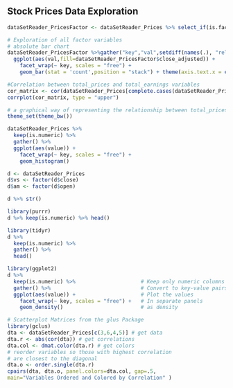 ## Stock Prices Data Exploration

```r
dataSetReader_PricesFactor <- dataSetReader_Prices %>% select_if(is.factor)

# Exploration of all factor variables
# absolute bar chart
dataSetReader_PricesFactor %>%gather("key","val",setdiff(names(.), "release_time")) %>% 
  ggplot(aes(val,fill=dataSetReader_PricesFactor$close_adjusted)) +
    facet_wrap(~ key, scales = "free") +
    geom_bar(stat = 'count',position = "stack") + theme(axis.text.x = element_text(angle = 90, hjust = 1))

```


```r
#Correlation between total_prices and total_earnings variables
cor_matrix <- cor(dataSetReader_Prices[complete.cases(dataSetReader_Prices), sapply(dataSetReader_Prices, is.numeric)], method = "pearson")
corrplot(cor_matrix, type = "upper")
```

```r
# a graphical way of representing the relationship between total_prices and total_earnings field.
theme_set(theme_bw())

dataSetReader_Prices %>%
  keep(is.numeric) %>% 
  gather() %>% 
  ggplot(aes(value)) +
    facet_wrap(~ key, scales = "free") +
    geom_histogram()
```

```r

d <- dataSetReader_Prices
d$vs <- factor(d$close)
d$am <- factor(d$open)

d %>% str()

library(purrr)
d %>% keep(is.numeric) %>% head()

library(tidyr)
d %>%
  keep(is.numeric) %>% 
  gather() %>%
  head()

library(ggplot2)
d %>%
  keep(is.numeric) %>%                     # Keep only numeric columns
  gather() %>%                             # Convert to key-value pairs
  ggplot(aes(value)) +                     # Plot the values
    facet_wrap(~ key, scales = "free") +   # In separate panels
    geom_density()                         # as density

```

```r

# Scatterplot Matrices from the glus Package
library(gclus)
dta <- dataSetReader_Prices[c(3,6,4,5)] # get data
dta.r <- abs(cor(dta)) # get correlations
dta.col <- dmat.color(dta.r) # get colors
# reorder variables so those with highest correlation
# are closest to the diagonal
dta.o <- order.single(dta.r)
cpairs(dta, dta.o, panel.colors=dta.col, gap=.5,
main="Variables Ordered and Colored by Correlation" )

```

